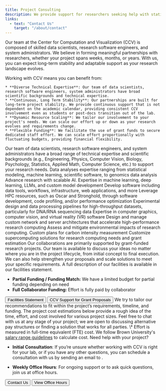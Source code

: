 ```yaml
---
title: Project Consulting
description: We provide support for researchers seeking help with statistical modeling, machine learning, data mining, data visualization, computational biology, high-performance computing, and software engineering.
links:
  - text: "Contact Us"
    target: "/about/contact"
---
```


<ContentSection title="Why Work with CCV?">
  Our team at the Center for Computation and Visualization (CCV) is composed of skilled data scientists, research software engineers, and system administrators. We believe in forming meaningful partnerships with researchers, whether your project spans weeks, months, or years. With us, you can expect long-term stability and adaptable support as your research landscape evolves.

  Working with CCV means you can benefit from:
  
    * **Diverse Technical Expertise**: Our team of data scientists, research software engineers, system administrators have broad scientific backgrounds and technical expertise.
    * **Continuous, Long Term Stability**: Our partnerships are built for long-term project stability. We provide continuous support that is not dependent on the academic calendar, providing consistent CCV involvement even as students or post-docs transition out of the lab.
    * **Dynamic Resource Scaling**: We tailor our involvement to your project's needs. We can scale our effort up or down as your research evolves and requirements change.
    * **Flexible Funding**: We facilitate the use of grant funds to secure dedicated staff effort. We can scale effort proportionally with fluctuating budgets, providing financial flexibility.
  
</ContentSection>

<ContentSection title="Technical Expertise">
  Our team of data scientists, research software engineers, and system administrators have a broad range of technical
  expertise and scientific backgrounds (e.g., Engineering, Physics, Computer Vision, Biology, Psychology, Statistics,
  Applied Math, Computer Science, etc.) to support your research needs.

  <CardGroup>
    <StyledCard title="Data Science" iconName="FaAtom">
      Data analyses expertise ranging from statistical modeling, machine learning, scientific software, to genomics data analysis
    </StyledCard>
    <StyledCard title="Artificial Intelligence" iconName="FaRobot">
      Advance research with scalable AI. Expertise in machine learning, deep learning, LLMs, and custom model development
    </StyledCard>
    <StyledCard title="Software Engineering" iconName="FaCode">
      Develop software including data tools, workflows, infrastructure, web applications, and more
    </StyledCard>
    <StyledCard title="High-Performance Computing" iconName="FaRocket">
      Leverage HPC resources, such as Oscar and Stronghold, through software development, code profiling, and/or performance optimization
    </StyledCard>
    <StyledCard title="Computational Biology" iconName="FaDna">
      Experimental design and data processing pipelines for high-throughput datasets, particularly for DNA/RNA sequencing data
    </StyledCard>
    <StyledCard title="Visualization" iconName="FaCube">
      Expertise in computer graphics, computer vision, and virtual reality (VR) software
    </StyledCard>
    <StyledCard title="Technical Infrastructure" iconName="FaServer">
      Design and manage custom network and server architectures that accelerate high-performance research computing
    </StyledCard>
    <StyledCard title="Software Sustainability" iconName="FaTree">
      Assess and mitigate environmental impacts of research computing. Custom plans for carbon intensity measurement
    </StyledCard>
    <StyledCard title="Hardware Consultation" iconName="FaCog">
      Customize supercomputing solutions for research computing needs and grant estimation
    </StyledCard>
  </CardGroup>
</ContentSection>

<ContentSection title="Funding Collaborations">
  Our collaborations are primarily supported by grant-funded research projects. Our team is available to discuss your ideas no 
  matter where you are in the project lifecycle, from initial concept to final execution. We can also help strengthen 
  your proposals and scale solutions to meet your specific requirements. A full description of our facilities is 
  available in our facilities statement.

  * **Partial Funding / Funding Match:** We have a limited budget for partial funding depending on need
  * **Full Collaborator Funding:** Effort is fully paid by collaborator

  <ButtonGroup>
      <Button href="https://docs.google.com/document/d/1anrhAU6iQxAo-KzNKeiDgLd-ZiC3UsuoRAZUKOBRLB4/edit?usp=sharing" variant="primary_filled">
          Facilities Statement
      </Button>
      <Button href="https://docs.google.com/document/d/1GFG9NYSh0pAQuI1n4Hba1-jC_-2ySQ6uzXltc_khnig/edit?usp=sharing" variant="primary_filled">
          CCV Support for Grant Proposals
      </Button>
  </ButtonGroup>

</ContentSection>

<ContentSection title="Project Cost Estimation">
  We try to tailor our recommendations to fit within the project’s requirements, timeline, and funding. The project cost estimations below provide a rough idea of the time, effort, and cost involved for various project sizes. Feel free to chat with us at any stage of your project; we are open to discussing alternative pay structures or finding a solution that works for all parties. 
  <CardGroup>
      <CostEstimateCard 
        title="Extra Small" 
        time="1-3" 
        units="months" 
        engineers="1" 
        fte="40%"
      />
      <CostEstimateCard 
        title="Small" 
        time="6-8" 
        units="months" 
        engineers="1-2" 
        fte="60%"
      />
      <CostEstimateCard 
        title="Medium" 
        time="1" 
        units="year" 
        engineers="1-2" 
        fte="80%"
      />
      <CostEstimateCard 
        title="Large" 
        time="2+" 
        units="years" 
        engineers="2+" 
        fte="80%"
      />

  </CardGroup>
  \* Effort is measured in full-time equivalent (FTE) cost. We follow Brown University's
        <a href="https://hr.brown.edu/working-brown/compensation/salary-ranges" target="_blank" rel="noopener noreferrer" >salary range guidelines</a>
        to calculate cost.
</ContentSection>

<ContentSection title="Project Estimation Examples">
  <ProjectEstimationSection/>
</ContentSection>

<ContentSection title="Getting Started">
  Need help with your project?

  * **Initial Consultation**: If you’re unsure whether working with CCV is right for your lab, or if you have any other questions, you can
  schedule a consultation with us by sending an email to <CopyableEmail email="support@ccv.brown.edu"/>.

  * **Weekly Office Hours**: For ongoing support or to ask quick questions, join us at office hours.

  <ButtonGroup>
    <Button href="/about/contact" variant="primary_filled">
      Contact Us
    </Button>
    <Button href="https://events.brown.edu/ccv/month" variant="primary_filled">
        View Office Hours
    </Button>
  </ButtonGroup>
</ContentSection>
